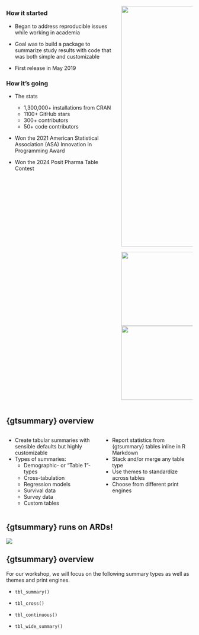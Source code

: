## 

::::::::: columns
:::::: {.column width="60%"}
### How it started

::: small
-   Began to address reproducible issues while working in academia

-   Goal was to build a package to summarize study results with code that was [both simple and customizable]{.emphasis}

-   First release in May 2019
:::

:::: fragment
### How it's going

::: small
-   The stats

    -   [1,300,000+ installations]{.emphasis} from CRAN
    -   1100+ GitHub stars
    -   300+ contributors
    -   50+ code contributors

-   Won the 2021 American Statistical Association (ASA) Innovation in Programming Award

-   Won the 2024 Posit Pharma Table Contest
:::
::::
::::::

:::: {.column width="40%"}
<img src="images/gtsummary-logo.png" width="650"/>

::: fragment
<img src="images/asa.png" width="200"/><img src="images/posit.png" width="200"/>
:::
::::
:::::::::

## {gtsummary} overview

::::: columns
::: {.column width="50%"}
-   Create [tabular summaries]{.emphasis} with sensible defaults but highly customizable
-   Types of summaries:
    -   Demographic- or "Table 1"-types
    -   Cross-tabulation
    -   Regression models
    -   Survival data
    -   Survey data
    -   Custom tables
:::

::: {.column width="50%"}
-   Report statistics from {gtsummary} tables [inline]{.emphasis} in R Markdown
-   Stack and/or merge any table type
-   Use [themes]{.emphasis} to standardize across tables
-   Choose from different [print engines]{.emphasis}
:::
:::::

## {gtsummary} runs on ARDs!

![](images/ARD-gtsummary-example.png)

## {gtsummary} overview

For our workshop, we will focus on the following summary types as well as [themes]{.emphasis} and [print engines]{.emphasis}.

-   `tbl_summary()`

-   `tbl_cross()`

-   `tbl_continuous()`

-   `tbl_wide_summary()`
